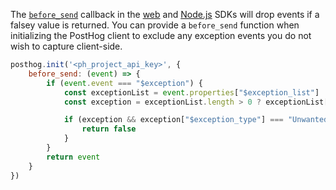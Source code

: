 The [`before_send`](/docs/libraries/js/features#amending-or-sampling-events) callback in the [web](/docs/libraries/js) and [Node.js](/docs/libraries/node) SDKs will drop events if a falsey value is returned. You can provide a `before_send` function when initializing the PostHog client to exclude any exception events you do not wish to capture client-side.

```js
posthog.init('<ph_project_api_key>', {
    before_send: (event) => {
        if (event.event === "$exception") {
            const exceptionList = event.properties["$exception_list"] || []
            const exception = exceptionList.length > 0 ? exceptionList[0] : null;

            if (exception && exception["$exception_type"] === "UnwantedError") {
                return false
            }
        }
        return event
    }
})
```
